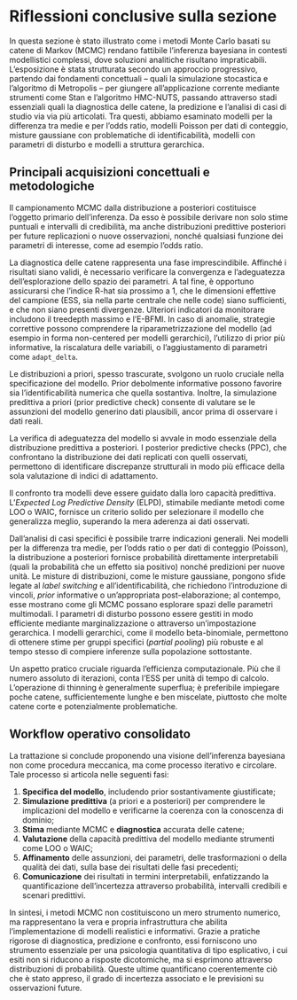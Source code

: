 # Riflessioni conclusive sulla sezione {.unnumbered .unlisted}

In questa sezione è stato illustrato come i metodi Monte Carlo basati su catene di Markov (MCMC) rendano fattibile l’inferenza bayesiana in contesti modellistici complessi, dove soluzioni analitiche risultano impraticabili. L’esposizione è stata strutturata secondo un approccio progressivo, partendo dai fondamenti concettuali – quali la simulazione stocastica e l’algoritmo di Metropolis – per giungere all’applicazione corrente mediante strumenti come Stan e l’algoritmo HMC-NUTS, passando attraverso stadi essenziali quali la diagnostica delle catene, la predizione e l’analisi di casi di studio via via più articolati. Tra questi, abbiamo esaminato modelli per la differenza tra medie e per l’odds ratio, modelli Poisson per dati di conteggio, misture gaussiane con problematiche di identificabilità, modelli con parametri di disturbo e modelli a struttura gerarchica.

## Principali acquisizioni concettuali e metodologiche

Il campionamento MCMC dalla distribuzione a posteriori costituisce l’oggetto primario dell’inferenza. Da esso è possibile derivare non solo stime puntuali e intervalli di credibilità, ma anche distribuzioni predittive posteriori per future replicazioni o nuove osservazioni, nonché qualsiasi funzione dei parametri di interesse, come ad esempio l’odds ratio.

La diagnostica delle catene rappresenta una fase imprescindibile. Affinché i risultati siano validi, è necessario verificare la convergenza e l’adeguatezza dell’esplorazione dello spazio dei parametri. A tal fine, è opportuno assicurarsi che l’indice R-hat sia prossimo a 1, che le dimensioni effettive del campione (ESS, sia nella parte centrale che nelle code) siano sufficienti, e che non siano presenti divergenze. Ulteriori indicatori da monitorare includono il treedepth massimo e l’E-BFMI. In caso di anomalie, strategie correttive possono comprendere la riparametrizzazione del modello (ad esempio in forma non-centered per modelli gerarchici), l’utilizzo di prior più informative, la riscalatura delle variabili, o l’aggiustamento di parametri come `adapt_delta`.

Le distribuzioni a priori, spesso trascurate, svolgono un ruolo cruciale nella specificazione del modello. Prior debolmente informative possono favorire sia l’identificabilità numerica che quella sostantiva. Inoltre, la simulazione predittiva a priori (prior predictive check) consente di valutare se le assunzioni del modello generino dati plausibili, ancor prima di osservare i dati reali.

La verifica di adeguatezza del modello si avvale in modo essenziale della distribuzione predittiva a posteriori. I posterior predictive checks (PPC), che confrontano la distribuzione dei dati replicati con quelli osservati, permettono di identificare discrepanze strutturali in modo più efficace della sola valutazione di indici di adattamento.

Il confronto tra modelli deve essere guidato dalla loro capacità predittiva. L’*Expected Log Predictive Density* (ELPD), stimabile mediante metodi come LOO o WAIC, fornisce un criterio solido per selezionare il modello che generalizza meglio, superando la mera aderenza ai dati osservati.

Dall’analisi di casi specifici è possibile trarre indicazioni generali. Nei modelli per la differenza tra medie, per l’odds ratio o per dati di conteggio (Poisson), la distribuzione a posteriori fornisce probabilità direttamente interpretabili (quali la probabilità che un effetto sia positivo) nonché predizioni per nuove unità. Le misture di distribuzioni, come le misture gaussiane, pongono sfide legate al *label switching* e all’identificabilità, che richiedono l’introduzione di vincoli, *prior* informative o un’appropriata post-elaborazione; al contempo, esse mostrano come gli MCMC possano esplorare spazi delle parametri multimodali. I parametri di disturbo possono essere gestiti in modo efficiente mediante marginalizzazione o attraverso un’impostazione gerarchica. I modelli gerarchici, come il modello beta-binomiale, permettono di ottenere stime per gruppi specifici (*partial pooling*) più robuste e al tempo stesso di compiere inferenze sulla popolazione sottostante.

Un aspetto pratico cruciale riguarda l’efficienza computazionale. Più che il numero assoluto di iterazioni, conta l’ESS per unità di tempo di calcolo. L’operazione di thinning è generalmente superflua; è preferibile impiegare poche catene, sufficientemente lunghe e ben miscelate, piuttosto che molte catene corte e potenzialmente problematiche.

## Workflow operativo consolidato

La trattazione si conclude proponendo una visione dell’inferenza bayesiana non come procedura meccanica, ma come processo iterativo e circolare. Tale processo si articola nelle seguenti fasi:

1.  **Specifica del modello**, includendo prior sostantivamente giustificate;
2.  **Simulazione predittiva** (a priori e a posteriori) per comprendere le implicazioni del modello e verificarne la coerenza con la conoscenza di dominio;
3.  **Stima** mediante MCMC e **diagnostica** accurata delle catene;
4.  **Valutazione** della capacità predittiva del modello mediante strumenti come LOO o WAIC;
5.  **Affinamento** delle assunzioni, dei parametri, delle trasformazioni o della qualità dei dati, sulla base dei risultati delle fasi precedenti;
6.  **Comunicazione** dei risultati in termini interpretabili, enfatizzando la quantificazione dell’incertezza attraverso probabilità, intervalli credibili e scenari predittivi.

In sintesi, i metodi MCMC non costituiscono un mero strumento numerico, ma rappresentano la vera e propria infrastruttura che abilita l’implementazione di modelli realistici e informativi. Grazie a pratiche rigorose di diagnostica, predizione e confronto, essi forniscono uno strumento essenziale per una psicologia quantitativa di tipo esplicativo, i cui esiti non si riducono a risposte dicotomiche, ma si esprimono attraverso distribuzioni di probabilità. Queste ultime quantificano coerentemente ciò che è stato appreso, il grado di incertezza associato e le previsioni su osservazioni future.

